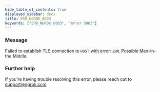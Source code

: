 ```yaml
---
hide_table_of_contents: true
displayed_sidebar: docs
title: ERR_NGROK_8003
keywords: ["ERR_NGROK_8003", "error 8003"]
---
```


### Message

Failed to establish TLS connection to `HOST` with error: `ERR`. Possible Man-in-the Middle.

### Further help

If you're having trouble resolving this error, please reach out to [support@ngrok.com](mailto:support@ngrok.com?subject=Help%20with%20ERR_NGROK_8003)
